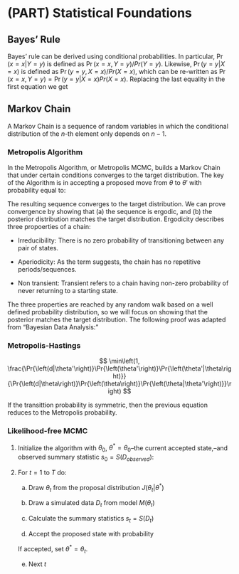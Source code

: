 # (PART) Statistical Foundations {-}

## Bayes' Rule

\begin{equation}
\Pr{\left(X=x|Y=y\right)} = \frac{\Pr{\left(Y=y|X=y\right)}\Pr{\left(X=x\right)}}{\Pr{\left(Y=y\right)}}
\end{equation}

Bayes' rule can be derived using conditional probabilities. In particular, $\Pr{\left(x=x|Y=y\right)}$ is defined as $\Pr{\left(x=x, Y=y\right)}/Pr{\left(Y=y\right)}$. Likewise, $\Pr{\left(y=y|X=x\right)}$ is defined as $\Pr{\left(y=y, X=x\right)}/Pr{\left(X=x\right)}$, which can be re-written as $\Pr{\left(x=x, Y=y\right)} = \Pr{\left(y=y|X=x\right)}Pr{\left(X=x\right)}$. Replacing the last equality in the first equation we get

\begin{align*}
\Pr{\left(x=x|Y=y\right)} & = \frac{\Pr{\left(x=x, Y=y\right)}}{Pr{\left(Y=y\right)}} \\
& \frac{\Pr{\left(y=y|X=x\right)}Pr{\left(X=x\right)}}{Pr{\left(Y=y\right)}}
\end{align*}

## Markov Chain 

A Markov Chain is a sequence of random variables in which the conditional distribution of the $n$-th element only depends on $n-1$.

### Metropolis Algorithm

In the Metropolis Algorithm, or Metropolis MCMC, builds a Markov Chain that
under certain conditions converges to the target distribution. The key of the
Algorithm is in accepting a proposed move from $\theta$ to $\theta'$ with 
probability equal to:

\begin{equation}
r = \min\left(1, \frac{\Pr{\left(\theta'|D\right)}}{\Pr{\left(\theta|D\right)}}\right)
\end{equation}

The resulting sequence converges to the target distribution. We can prove
convergence by showing that (a) the sequence is ergodic, and (b) the posterior
distribution matches the target distribution. Ergodicity describes three
propoerties of a chain:

- Irreducibility: There is no zero probability of transitioning between any pair of states.

- Aperiodicity: As the term suggests, the chain has no repetitive periods/sequences.

- Non transient: Transient refers to a chain having non-zero probability of
never returning to a starting state.

The three properties are reached by any random walk based on a well defined
probability distribution, so we will focus on showing that the posterior matches
the target distribution. The following proof was adapted from "Bayesian Data
Analysis:" 

<!-- \begin{align*}

\end{align*} -->

### Metropolis-Hastings

$$
\min\left(1, \frac{\Pr{\left(d|\theta'\right)}\Pr{\left(\theta'\right)}\Pr{\left(\theta'|\theta\right)}}{\Pr{\left(d|\theta\right)}\Pr{\left(\theta\right)}\Pr{\left(\theta|\theta'\right)}}\right)
$$

If the transittion probability is symmetric, then the previous equation reduces
to the Metropolis probability.

### Likelihood-free MCMC

1. Initialize the algorithm with $\theta_0$, $\theta^* =\theta_0$--the current accepted
state,--and observed summary statistic $s_0 = S(D_{observed})$:

2. For $t = 1$ to $T$ do:

    a. Draw $\theta_t$ from the proposal distribution $J(\theta_t|\theta^*)$

    b. Draw a simulated data $D_t$ from model $M(\theta_t)$

    c. Calculate the summary statistics $s_t = S(D_t)$

    d. Accept the proposed state with probability
    <!-- $$
    r = \min\left(1, \frac{\Pr{\left(s_0|s_t,\theta_t\right)}\Pr{\left(\theta_t\right)}\Pr{\left(\theta^*\to\theta_t\right)}}{\Pr{\left(s_0|s_{t-1\right)},\theta_{t-1}}\Pr{\left(\theta_{t-1\right)}}\Pr{\left(\theta_{t\right)}\to\theta^*}}\right)
    $$ -->

    If accepted, set $\theta^* = \theta_t$.

    e. Next $t$